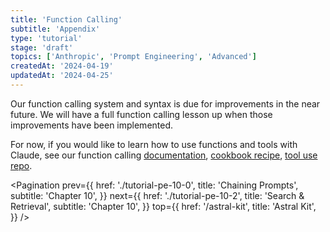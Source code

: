 ```yaml
---
title: 'Function Calling'
subtitle: 'Appendix'
type: 'tutorial'
stage: 'draft'
topics: ['Anthropic', 'Prompt Engineering', 'Advanced']
createdAt: '2024-04-19'
updatedAt: '2024-04-25'
---
```


Our function calling system and syntax is due for improvements in the near future. We will have a full function calling lesson up when those improvements have been implemented.

For now, if you would like to learn how to use functions and tools with Claude, see our function calling [documentation](https://docs.anthropic.com/claude/docs/tool-use), [cookbook recipe](https://github.com/anthropics/anthropic-cookbook/blob/main/tool_use/function_calling.ipynb), [tool use repo](https://github.com/anthropics/anthropic-tools).

<Pagination
  prev={{
    href: './tutorial-pe-10-0',
    title: 'Chaining Prompts',
    subtitle: 'Chapter 10',
  }}
  next={{
    href: './tutorial-pe-10-2',
    title: 'Search & Retrieval',
    subtitle: 'Chapter 10',
  }}
  top={{
    href: '/astral-kit',
    title: 'Astral Kit',
  }}
/>
